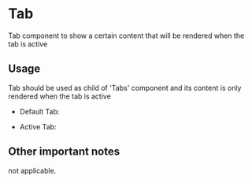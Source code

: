 
<Meta title="Design System|Tab" component={Tab} />

# Tab
Tab component to show a certain content that will be rendered when the tab is active

## Usage
Tab should be used as child of 'Tabs' component and its content is only rendered when the tab is active

- Default Tab:
  <Story name='Default'>
    <Tab label='Tab 1'/>
  </Story>

- Active Tab:
  <Story name='Active'>
    <Tab label='Tab 1' isActive={true}/>
  </Story>

## Other important notes
not applicable.